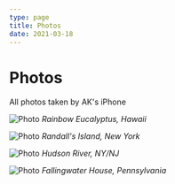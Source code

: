 ```yaml
---
type: page
title: Photos
date: 2021-03-18
---
```


# Photos


All photos taken by AK's iPhone

<Image
  src="/images/hawaii_tree.jpeg"
  alt="Photo"
  width={1125}
  height={750}
  priority
  className="next-image"
/>
*Rainbow Eucalyptus, Hawaii*

<Image
  src="/images/randalls_island.jpg"
  alt="Photo"
  width={1125}
  height={750}
  priority
  className="next-image"
/>
*Randall's Island, New York*

<Image
  src="/images/hudson_river.jpg"
  alt="Photo"
  width={1125}
  height={750}
  priority
  className="next-image"
/>
*Hudson River, NY/NJ*

<Image
  src="/images/fallingwater_house.jpg"
  alt="Photo"
  width={1125}
  height={750}
  priority
  className="next-image"
/>
*Fallingwater House, Pennsylvania*

